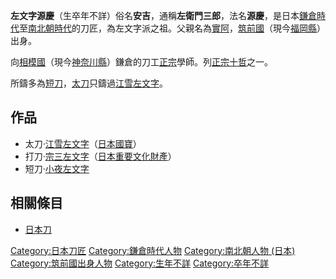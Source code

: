 {{refimprove|time=2014-05-05T03:08:04+00:00}}
{{unreferenced|time=2014-05-05T03:07:04+00:00}}
{{japanese|japanese=左文字 源慶|kana=さもんじ げんけい|romaji=Samonji Genkē}}
'''左文字源慶'''（生卒年不詳）俗名'''安吉'''，通稱'''左衛門三郎'''，法名'''源慶'''，是日本[[鎌倉時代|鎌倉時代]]至[[日本南北朝時代|南北朝時代]]的刀匠，為左文字派之祖。父親名為[[實阿|實阿]]，[[筑前國|筑前國]]（現今[[福岡縣|福岡縣]]）出身。

向[[相模國|相模國]]（現今[[神奈川縣|神奈川縣]]）鎌倉的刀工[[正宗_(日本刀匠)|正宗]]學師。列[[正宗十哲|正宗十哲]]之一。

所鑄多為[[短刀|短刀]]，[[太刀|太刀]]只鑄過[[江雪左文字|江雪左文字]]。

== 作品 ==
*太刀·[[江雪左文字|江雪左文字]]（[[日本國寶|日本國寶]]）
*打刀·[[宗三左文字|宗三左文字]]（[[日本重要文化財產|日本重要文化財產]]）
*短刀·[[小夜左文字|小夜左文字]]

== 相關條目 ==
*[[日本刀|日本刀]]

[[Category:日本刀匠|Category:日本刀匠]]
[[Category:鎌倉時代人物|Category:鎌倉時代人物]]
[[Category:南北朝人物_(日本)|Category:南北朝人物 (日本)]]
[[Category:筑前國出身人物|Category:筑前國出身人物]]
[[Category:生年不詳|Category:生年不詳]]
[[Category:卒年不詳|Category:卒年不詳]]